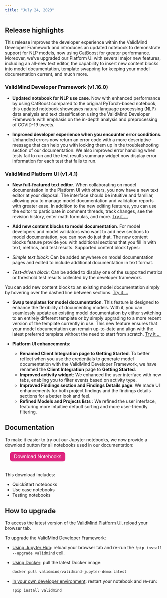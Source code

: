 ```yaml
---
title: "July 24, 2023"
---
```


## Release highlights

<!---This release introduces several significant enhancements to the ValidMind Developer Framework, expanding support for additional use cases and enhancing the developer experience.---> This release improves the developer experience within the ValidMind Developer Framework and introduces an updated notebook to demonstrate support for NLP models, now using CatBoost for greater performance. Moreover, we've upgraded our Platform UI with several major new features, including an all-new text editor, the capability to insert new content blocks into model documentation, template swapping for keeping your model documentation  current, and much more.

### ValidMind Developer Framework (v1.16.0)

<!--- NR commented out as per Andres' request --->
<!---
- **Support for Credit Risk Scorecard and Probability of Default use cases**. We've enhanced our developer framework to be more versatile than ever, so you can now document and validate more model use cases. To demonstrate how you can use ValidMind with these new use cases, we're providing two new interactive Jupyter notebooks for a hands-on experience. Try them:
    
    - [Credit Risk Scorecard Demo](../notebooks/probability_of_default/credit_risk_scorecard_demo.ipynb)
    - [Probability of Default Model](../notebooks/probability_of_default/probability_of_default_validmind.ipynb)
--->

- **Updated notebook for NLP use case**. Now with enhanced performance by using CatBoost compared to the original PyTorch-based notebook, this updated notebook showcases natural language processing (NLP) data analysis and text classification using the ValidMind Developer Framework with emphasis on the in-depth analysis and preprocessing of COVID-19 tweets. <!---[Try it ...](../notebooks/code_samples/LLM_and_NLP/nlp_sentiment_analysis_catboost_demo.ipynb)--->

- **Improved developer experience when you encounter error conditions**. Unhandled errors now return an error code with a more descriptive message that can help you with looking them up in the troubleshooting section of our documentation. We also improved error handling when tests fail to run and the test results summary widget now display error information for each test that fails to run. 

### ValidMind Platform UI (v1.4.1)

- **New full-featured text editor**. When collaborating on model documentation in the Platform UI with others, you now have a new text editor at your disposal. The interface should be intuitive and familiar, allowing you to manage model documentation and validation reports with greater ease. In addition to the new editing features, you can use the editor to participate in comment threads, track changes, see the revision history, enter math formulas, and more. [Try it ...](collaborate-on-documentation.qmd)

<!--- TO DO screen shot --->

- **Add new content blocks to model documentation**. For model developers and model validators who want to add new sections to model documentation, you can now do just that. The new content blocks feature provide you with additional sections that you fill in with text, metrics, and test results. Supported content block types:

- _Simple text block_: Can be added anywhere on model documentation pages and edited to include additional documentation in text format.
- _Test-driven block_: Can be added to display one of the supported metrics or threshold test results collected by the developer framework.

You can add new content block to an existing model documentation simply by hovering over the dashed line between sections. [Try it ...](work-with-content-blocks.qmd) 

<!--- TO DO Need Swap template docs --->

- **Swap templates for model documentation**. This feature is designed to enhance the flexibility of documenting models. With it, you can seamlessly update an existing model documentation by either switching to an entirely different template or by simply upgrading to a more recent version of the template currently in use. This new feature ensures that your model documentation can remain up-to-date and align with the latest preferred template without the need to start from scratch. [Try it ...](swap-documentation-templates.qmd)

- **Platform UI enhancements**:
    <!-- This rename required a docs update, included in this PR -->
    - **Renamed Client Integration page to Getting Started**. To better reflect when you use the credentials to generate model documentation with the ValidMind Developer Framework, we have renamed the **Client Integration** page to **Getting Started**. 
    - **Improved activity widget**: We enhanced the user interface with new tabs, enabling you to filter events based on activity type.
    - **Improved Findings section and Findings Details page**: We made UI enhancements for both project findings and the findings details sections for a better look and feel.
    - **Refined Models and Projects lists** : We refined the user interface, featuring more intuitive default sorting and more user-friendly filtering.

## Documentation

To make it easier to try out our Jupyter notebooks, we now provide a download button for all notebooks used in our documentation:

<form method="get" action="../notebooks.zip">
   <button type="submit" style="color: white; background-color: #de257e; border-radius: 8px; border: none; font-size: 16px; padding: 6.25px 12.5px; margin-left: 16px; margin-bottom: 20px;">Download Notebooks</button>
</form>

 This download includes:

- QuickStart notebooks
- Use case notebooks
- Testing notebooks

## How to upgrade

To access the latest version of the [ValidMind Platform UI](http://app.prod.validmind.ai/), reload your browser tab.

To upgrade the ValidMind Developer Framework:

- [Using Jupyter Hub](quickstart-try-developer-framework-with-jupyterhub.qmd): reload your browser tab and re-run the `!pip install --upgrade validmind` cell.

- [Using Docker](quickstart-try-developer-framework-with-docker.qmd): pull the latest Docker image:
    
    ```jsx
    docker pull validmind/validmind-jupyter-demo:latest
    
    ```
    
- [In your own developer environment](install-and-initialize-developer-framework.qmd): restart your notebook and re-run:
    
    ```python
    !pip install validmind
    ```
